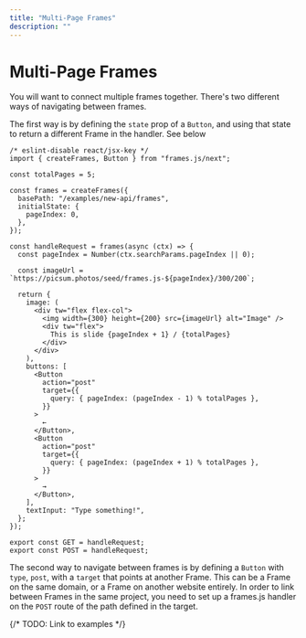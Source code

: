 ```yaml
---
title: "Multi-Page Frames"
description: ""
---
```


# Multi-Page Frames

You will want to connect multiple frames together. 
There's two different ways of navigating between frames.

The first way is by defining the `state` prop of a `Button`, and using that state to return a different Frame in the handler. See below

```tsx
/* eslint-disable react/jsx-key */
import { createFrames, Button } from "frames.js/next";

const totalPages = 5;

const frames = createFrames({
  basePath: "/examples/new-api/frames",
  initialState: {
    pageIndex: 0,
  },
});

const handleRequest = frames(async (ctx) => {
  const pageIndex = Number(ctx.searchParams.pageIndex || 0);

  const imageUrl = `https://picsum.photos/seed/frames.js-${pageIndex}/300/200`;

  return {
    image: (
      <div tw="flex flex-col">
        <img width={300} height={200} src={imageUrl} alt="Image" />
        <div tw="flex">
          This is slide {pageIndex + 1} / {totalPages}
        </div>
      </div>
    ),
    buttons: [
      <Button
        action="post"
        target={{
          query: { pageIndex: (pageIndex - 1) % totalPages },
        }}
      >
        ←
      </Button>,
      <Button
        action="post"
        target={{
          query: { pageIndex: (pageIndex + 1) % totalPages },
        }}
      >
        →
      </Button>,
    ],
    textInput: "Type something!",
  };
});

export const GET = handleRequest;
export const POST = handleRequest;
```

The second way to navigate between frames is by defining a `Button` with `type`, `post`, with a `target` that points at another Frame.
This can be a Frame on the same domain, or a Frame on another website entirely. In order to link between Frames in the same project, you need to set up a frames.js handler on the `POST` route of the path defined in the target.

{/* 
TODO: Link to examples
 */}